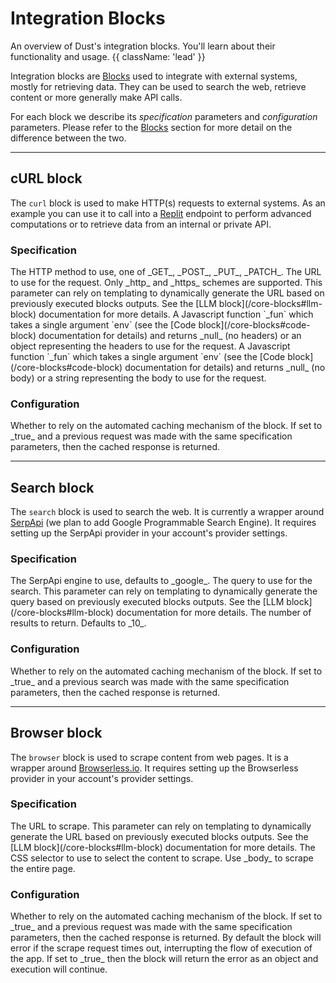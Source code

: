 
# Integration Blocks

An overview of Dust's integration blocks. You'll learn about their functionality and usage. {{
className: 'lead' }}

Integration blocks are [Blocks](/overview#blocks) used to integrate with external systems,
mostly for retrieving data. They can be used to search the web, retrieve content or more generally
make API calls.

For each block we describe its _specification_ parameters and _configuration_ parameters. Please
refer to the [Blocks](/overview#blocks) section for more detail on the difference between the two.

---

## cURL block

The `curl` block is used to make HTTP(s) requests to external systems. As an example you can use it
to call into a [Replit](https://replit.com) endpoint to perform advanced computations or to retrieve
data from an internal or private API.

### Specification

<Properties>
  <Property name="method" type="string">
    The HTTP method to use, one of _GET_, _POST_, _PUT_, _PATCH_.
  </Property>
  <Property name="url" type="string">
    The URL to use for the request. Only _http_ and _https_ schemes are
    supported. This parameter can rely on templating to dynamically generate the
    URL based on previously executed blocks outputs. See the [LLM
    block](/core-blocks#llm-block) documentation for more details.
  </Property>
  <Property name="headers_code" type="javascript">
    A Javascript function `_fun` which takes a single argument `env` (see the
    [Code block](/core-blocks#code-block) documentation for details) and returns
    _null_ (no headers) or an object representing the headers to use for the
    request.
  </Property>
  <Property name="body_code" type="javascript">
    A Javascript function `_fun` which takes a single argument `env` (see the
    [Code block](/core-blocks#code-block) documentation for details) and returns
    _null_ (no body) or a string representing the body to use for the request.
  </Property>
</Properties>

### Configuration

<Properties>
  <Property name="use_cache" type="bool">
    Whether to rely on the automated caching mechanism of the block. If set to
    _true_ and a previous request was made with the same specification
    parameters, then the cached response is returned.
  </Property>
</Properties>

---

## Search block

The `search` block is used to search the web. It is currently a wrapper around
[SerpApi](https://serpapi.com/) (we plan to add Google Programmable Search Engine). It requires
setting up the SerpApi provider in your account's provider settings.

### Specification

<Properties>
  <Property name="engine" type="optional string">
    The SerpApi engine to use, defaults to _google_.
  </Property>
  <Property name="query" type="string">
    The query to use for the search. This parameter can rely on templating to
    dynamically generate the query based on previously executed blocks outputs.
    See the [LLM block](/core-blocks#llm-block) documentation for more details.
  </Property>
  <Property name="num" type="optional integer">
    The number of results to return. Defaults to _10_.
  </Property>
</Properties>

### Configuration

<Properties>
  <Property name="use_cache" type="bool">
    Whether to rely on the automated caching mechanism of the block. If set to
    _true_ and a previous search was made with the same specification
    parameters, then the cached response is returned.
  </Property>
</Properties>

---

## Browser block

The `browser` block is used to scrape content from web pages. It is a wrapper around
[Browserless.io](https://browserless.io/). It requires setting up the Browserless provider in your
account's provider settings.

### Specification

<Properties>
  <Property name="url" type="string">
    The URL to scrape. This parameter can rely on templating to dynamically
    generate the URL based on previously executed blocks outputs. See the [LLM
    block](/core-blocks#llm-block) documentation for more details.
  </Property>
  <Property name="selector" type="string">
    The CSS selector to use to select the content to scrape. Use _body_ to
    scrape the entire page.
  </Property>
</Properties>

### Configuration

<Properties>
  <Property name="use_cache" type="bool">
    Whether to rely on the automated caching mechanism of the block. If set to
    _true_ and a previous request was made with the same specification
    parameters, then the cached response is returned.
  </Property>
  <Property name="error_as_output" type="bool">
    By default the block will error if the scrape request times out,
    interrupting the flow of execution of the app. If set to _true_ then the
    block will return the error as an object and execution will continue.
  </Property>
</Properties>
